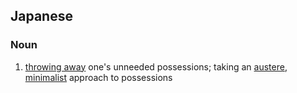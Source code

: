 ==Japanese==
{{ja-kanjitab|だん|しゃ|り|yomi=on}}

===Noun===
{{ja-noun|だんしゃり}}

# [[throwing away]] one's unneeded possessions; taking an [[austere]], [[minimalist]] approach to possessions